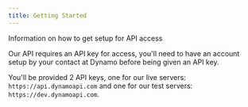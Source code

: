 ```yaml
---
title: Getting Started
---
```


Information on how to get setup for API access

Our API requires an API key for access, you'll need to have an account setup by your contact at Dynamo before being given an API key.

You'll be provided 2 API keys, one for our live servers: `https://api.dynamoapi.com` and one for our test servers: `https://dev.dynamoapi.com`.
